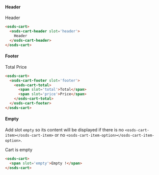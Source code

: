 
#### Header
<Canvas withSource="none">
  <osds-cart>
    <osds-cart-header slot='header'>
      Header
    </osds-cart-header>
  </osds-cart>
</Canvas >

```html
<osds-cart>
  <osds-cart-header slot='header'>
    Header
  </osds-cart-header>
</osds-cart>
```

#### Footer
<Canvas withSource="none">
  <osds-cart>
    <osds-cart-footer slot='footer'>
      <osds-cart-total>
        <span slot='total'>Total</span>
        <span slot='price'>Price</span>
      </osds-cart-total>
    </osds-cart-footer>
  </osds-cart>
</Canvas >

```html
<osds-cart>
  <osds-cart-footer slot='footer'>
    <osds-cart-total>
      <span slot='total'>Total</span>
      <span slot='price'>Price</span>
    </osds-cart-total>
  </osds-cart-footer>
</osds-cart>
```

#### Empty
Add slot `empty` so its content will be displayed if there is no `<osds-cart-item></osds-cart-item>`
or no `<osds-cart-item-option></osds-cart-item-option>`.

<Canvas withSource="none">
  <osds-cart>
    <span slot='empty'>Cart is empty</span>
  </osds-cart>
</Canvas >

```html
<osds-cart>
  <span slot='empty'>Empty !</span>
</osds-cart>
```
